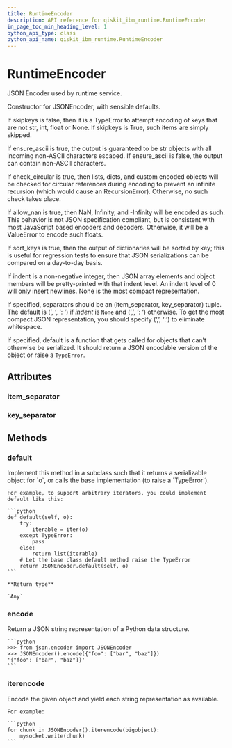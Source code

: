 ```yaml
---
title: RuntimeEncoder
description: API reference for qiskit_ibm_runtime.RuntimeEncoder
in_page_toc_min_heading_level: 1
python_api_type: class
python_api_name: qiskit_ibm_runtime.RuntimeEncoder
---
```


# RuntimeEncoder

<Class id="qiskit_ibm_runtime.RuntimeEncoder" isDedicatedPage={true} github="https://github.com/qiskit/qiskit-ibm-runtime/tree/stable/0.16/qiskit_ibm_runtime/utils/json.py" signature="RuntimeEncoder(*, skipkeys=False, ensure_ascii=True, check_circular=True, allow_nan=True, sort_keys=False, indent=None, separators=None, default=None)">
  JSON Encoder used by runtime service.

  Constructor for JSONEncoder, with sensible defaults.

  If skipkeys is false, then it is a TypeError to attempt encoding of keys that are not str, int, float or None. If skipkeys is True, such items are simply skipped.

  If ensure\_ascii is true, the output is guaranteed to be str objects with all incoming non-ASCII characters escaped. If ensure\_ascii is false, the output can contain non-ASCII characters.

  If check\_circular is true, then lists, dicts, and custom encoded objects will be checked for circular references during encoding to prevent an infinite recursion (which would cause an RecursionError). Otherwise, no such check takes place.

  If allow\_nan is true, then NaN, Infinity, and -Infinity will be encoded as such. This behavior is not JSON specification compliant, but is consistent with most JavaScript based encoders and decoders. Otherwise, it will be a ValueError to encode such floats.

  If sort\_keys is true, then the output of dictionaries will be sorted by key; this is useful for regression tests to ensure that JSON serializations can be compared on a day-to-day basis.

  If indent is a non-negative integer, then JSON array elements and object members will be pretty-printed with that indent level. An indent level of 0 will only insert newlines. None is the most compact representation.

  If specified, separators should be an (item\_separator, key\_separator) tuple. The default is (’, ‘, ‘: ‘) if *indent* is `None` and (‘,’, ‘: ‘) otherwise. To get the most compact JSON representation, you should specify (‘,’, ‘:’) to eliminate whitespace.

  If specified, default is a function that gets called for objects that can’t otherwise be serialized. It should return a JSON encodable version of the object or raise a `TypeError`.

  ## Attributes

  ### item\_separator

  <Attribute id="qiskit_ibm_runtime.RuntimeEncoder.item_separator" attributeValue="', '" />

  ### key\_separator

  <Attribute id="qiskit_ibm_runtime.RuntimeEncoder.key_separator" attributeValue="': '" />

  ## Methods

  ### default

  <Function id="qiskit_ibm_runtime.RuntimeEncoder.default" signature="default(obj)">
    Implement this method in a subclass such that it returns a serializable object for `o`, or calls the base implementation (to raise a `TypeError`).

    For example, to support arbitrary iterators, you could implement default like this:

    ```python
    def default(self, o):
        try:
            iterable = iter(o)
        except TypeError:
            pass
        else:
            return list(iterable)
        # Let the base class default method raise the TypeError
        return JSONEncoder.default(self, o)
    ```

    **Return type**

    `Any`
  </Function>

  ### encode

  <Function id="qiskit_ibm_runtime.RuntimeEncoder.encode" signature="encode(o)">
    Return a JSON string representation of a Python data structure.

    ```python
    >>> from json.encoder import JSONEncoder
    >>> JSONEncoder().encode({"foo": ["bar", "baz"]})
    '{"foo": ["bar", "baz"]}'
    ```
  </Function>

  ### iterencode

  <Function id="qiskit_ibm_runtime.RuntimeEncoder.iterencode" signature="iterencode(o, _one_shot=False)">
    Encode the given object and yield each string representation as available.

    For example:

    ```python
    for chunk in JSONEncoder().iterencode(bigobject):
        mysocket.write(chunk)
    ```
  </Function>
</Class>

